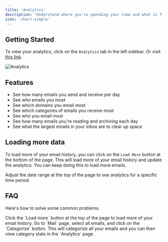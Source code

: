 ```yaml
---
title: 'Analytics'
description: "Understand where you're spending your time and what is filling up your inbox with our detailed analytics."
icon: 'chart-simple'
---
```


## Getting Started

To view your analytics, click on the `Analytics` tab in the left sidebar. Or visit [this link](https://www.getinboxzero.com/analytics).

![Analytics](/images/analytics.png)

## Features

* See how many emails you send and receive per day
* See who emails you most
* See which domains you email most
* See which categories of emails you receive most
* See who you email most
* See how many emails you're reading and archiving each day
* See what the largest emails in your inbox are to clear up space

## Loading more data

To load more of your email history, you can click on the `Load More` button at the bottom of the page. This will load more of your email history and update the analytics.
You can keep doing this to load more emails.

<Tip>

Adjust the date range at the top of the page to see analytics for a specific time period.

</Tip>

## FAQ

Here's how to solve some common problems.

<AccordionGroup>
  <Accordion title="How can I view a longer email history?">
    Click the `Load more` button at the top of the page to load more of your email history.
  </Accordion>
  <Accordion title="How can I see category stats?">
    Go to `Mail` page, select all emails, and click on the `Categorize` button. This will categorize all your emails and you can then view category stats in the `Analytics` page.
  </Accordion>
</AccordionGroup>